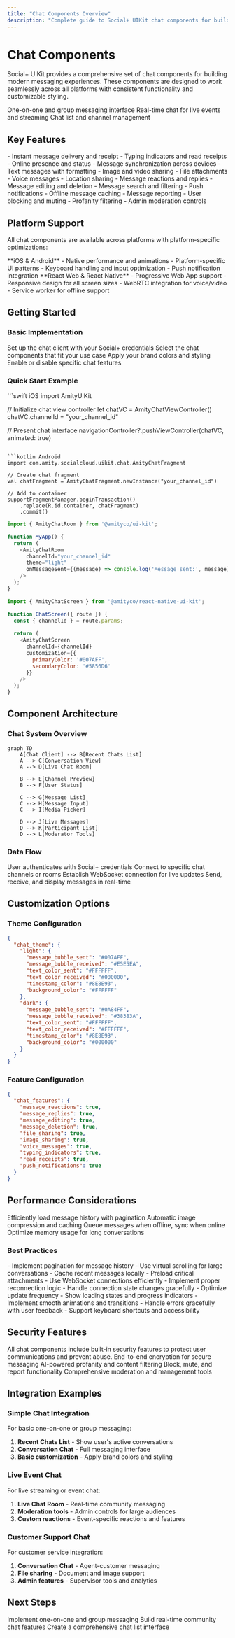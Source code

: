 ```yaml
---
title: "Chat Components Overview"
description: "Complete guide to Social+ UIKit chat components for building messaging experiences"
---
```


# Chat Components

Social+ UIKit provides a comprehensive set of chat components for building modern messaging experiences. These components are designed to work seamlessly across all platforms with consistent functionality and customizable styling.

<CardGroup cols={3}>
  <Card title="Conversation Chat" icon="comments" href="/uikit/components/chat/conversation-chat">
    One-on-one and group messaging interface
  </Card>
  <Card title="Live Chat" icon="broadcast-tower" href="/uikit/components/chat/live-chat">
    Real-time chat for live events and streaming
  </Card>
  <Card title="Recent Chats" icon="list" href="/uikit/components/chat/recent-chats">
    Chat list and channel management
  </Card>
</CardGroup>

## Key Features

<AccordionGroup>
  <Accordion title="Real-Time Messaging">
    - Instant message delivery and receipt
    - Typing indicators and read receipts
    - Online presence and status
    - Message synchronization across devices
  </Accordion>
  
  <Accordion title="Rich Media Support">
    - Text messages with formatting
    - Image and video sharing
    - File attachments
    - Voice messages
    - Location sharing
  </Accordion>
  
  <Accordion title="Advanced Features">
    - Message reactions and replies
    - Message editing and deletion
    - Message search and filtering
    - Push notifications
    - Offline message caching
  </Accordion>
  
  <Accordion title="Moderation Tools">
    - Message reporting
    - User blocking and muting
    - Profanity filtering
    - Admin moderation controls
  </Accordion>
</AccordionGroup>

## Platform Support

All chat components are available across platforms with platform-specific optimizations:

<CardGroup cols={2}>
  <Card title="Mobile Native" icon="mobile">
    **iOS & Android**
    - Native performance and animations
    - Platform-specific UI patterns
    - Keyboard handling and input optimization
    - Push notification integration
  </Card>
  <Card title="Web & Cross-Platform" icon="globe">
    **React Web & React Native**
    - Progressive Web App support
    - Responsive design for all screen sizes
    - WebRTC integration for voice/video
    - Service worker for offline support
  </Card>
</CardGroup>

## Getting Started

### Basic Implementation

<Steps>
  <Step title="Initialize Chat">
    Set up the chat client with your Social+ credentials
  </Step>
  <Step title="Choose Components">
    Select the chat components that fit your use case
  </Step>
  <Step title="Customize Appearance">
    Apply your brand colors and styling
  </Step>
  <Step title="Configure Features">
    Enable or disable specific chat features
  </Step>
</Steps>

### Quick Start Example

<CodeGroup>
```swift iOS
import AmityUIKit

// Initialize chat view controller
let chatVC = AmityChatViewController()
chatVC.channelId = "your_channel_id"

// Present chat interface
navigationController?.pushViewController(chatVC, animated: true)
```

```kotlin Android
import com.amity.socialcloud.uikit.chat.AmityChatFragment

// Create chat fragment
val chatFragment = AmityChatFragment.newInstance("your_channel_id")

// Add to container
supportFragmentManager.beginTransaction()
    .replace(R.id.container, chatFragment)
    .commit()
```

```javascript React
import { AmityChatRoom } from '@amityco/ui-kit';

function MyApp() {
  return (
    <AmityChatRoom
      channelId="your_channel_id"
      theme="light"
      onMessageSent={(message) => console.log('Message sent:', message)}
    />
  );
}
```

```javascript React Native
import { AmityChatScreen } from '@amityco/react-native-ui-kit';

function ChatScreen({ route }) {
  const { channelId } = route.params;
  
  return (
    <AmityChatScreen
      channelId={channelId}
      customization={{
        primaryColor: '#007AFF',
        secondaryColor: '#5856D6'
      }}
    />
  );
}
```
</CodeGroup>

## Component Architecture

### Chat System Overview

```mermaid
graph TD
    A[Chat Client] --> B[Recent Chats List]
    A --> C[Conversation View]
    A --> D[Live Chat Room]
    
    B --> E[Channel Preview]
    B --> F[User Status]
    
    C --> G[Message List]
    C --> H[Message Input]
    C --> I[Media Picker]
    
    D --> J[Live Messages]
    D --> K[Participant List]
    D --> L[Moderator Tools]
```

### Data Flow

<Steps>
  <Step title="Authentication">
    User authenticates with Social+ credentials
  </Step>
  <Step title="Channel Connection">
    Connect to specific chat channels or rooms
  </Step>
  <Step title="Real-Time Sync">
    Establish WebSocket connection for live updates
  </Step>
  <Step title="Message Handling">
    Send, receive, and display messages in real-time
  </Step>
</Steps>

## Customization Options

### Theme Configuration

```json
{
  "chat_theme": {
    "light": {
      "message_bubble_sent": "#007AFF",
      "message_bubble_received": "#E5E5EA",
      "text_color_sent": "#FFFFFF",
      "text_color_received": "#000000",
      "timestamp_color": "#8E8E93",
      "background_color": "#FFFFFF"
    },
    "dark": {
      "message_bubble_sent": "#0A84FF",
      "message_bubble_received": "#38383A",
      "text_color_sent": "#FFFFFF",
      "text_color_received": "#FFFFFF",
      "timestamp_color": "#8E8E93",
      "background_color": "#000000"
    }
  }
}
```

### Feature Configuration

```json
{
  "chat_features": {
    "message_reactions": true,
    "message_replies": true,
    "message_editing": true,
    "message_deletion": true,
    "file_sharing": true,
    "image_sharing": true,
    "voice_messages": true,
    "typing_indicators": true,
    "read_receipts": true,
    "push_notifications": true
  }
}
```

## Performance Considerations

<CardGroup cols={2}>
  <Card title="Message Pagination" icon="page">
    Efficiently load message history with pagination
  </Card>
  <Card title="Image Optimization" icon="image">
    Automatic image compression and caching
  </Card>
  <Card title="Offline Support" icon="wifi-slash">
    Queue messages when offline, sync when online
  </Card>
  <Card title="Memory Management" icon="microchip">
    Optimize memory usage for long conversations
  </Card>
</CardGroup>

### Best Practices

<AccordionGroup>
  <Accordion title="Message Loading">
    - Implement pagination for message history
    - Use virtual scrolling for large conversations
    - Cache recent messages locally
    - Preload critical attachments
  </Accordion>
  
  <Accordion title="Real-Time Updates">
    - Use WebSocket connections efficiently
    - Implement proper reconnection logic
    - Handle connection state changes gracefully
    - Optimize update frequency
  </Accordion>
  
  <Accordion title="User Experience">
    - Show loading states and progress indicators
    - Implement smooth animations and transitions
    - Handle errors gracefully with user feedback
    - Support keyboard shortcuts and accessibility
  </Accordion>
</AccordionGroup>

## Security Features

<Info>
All chat components include built-in security features to protect user communications and prevent abuse.
</Info>

<CardGroup cols={2}>
  <Card title="Message Encryption" icon="lock">
    End-to-end encryption for secure messaging
  </Card>
  <Card title="Content Moderation" icon="shield">
    AI-powered profanity and content filtering
  </Card>
  <Card title="User Controls" icon="user-shield">
    Block, mute, and report functionality
  </Card>
  <Card title="Admin Tools" icon="gavel">
    Comprehensive moderation and management tools
  </Card>
</CardGroup>

## Integration Examples

### Simple Chat Integration

For basic one-on-one or group messaging:

1. **Recent Chats List** - Show user's active conversations
2. **Conversation Chat** - Full messaging interface
3. **Basic customization** - Apply brand colors and styling

### Live Event Chat

For live streaming or event chat:

1. **Live Chat Room** - Real-time community messaging
2. **Moderation tools** - Admin controls for large audiences
3. **Custom reactions** - Event-specific reactions and features

### Customer Support Chat

For customer service integration:

1. **Conversation Chat** - Agent-customer messaging
2. **File sharing** - Document and image support
3. **Admin features** - Supervisor tools and analytics

## Next Steps

<CardGroup cols={2}>
  <Card title="Conversation Chat" href="/uikit/components/chat/conversation-chat">
    Implement one-on-one and group messaging
  </Card>
  <Card title="Live Chat" href="/uikit/components/chat/live-chat">
    Build real-time community chat features
  </Card>
</CardGroup>

<Card title="Recent Chats" href="/uikit/components/chat/recent-chats">
  Create a comprehensive chat list interface
</Card>
